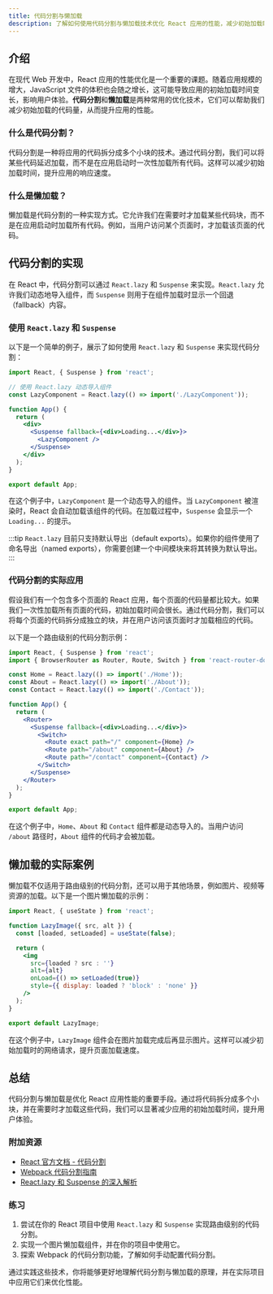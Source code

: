 ```yaml
---
title: 代码分割与懒加载
description: 了解如何使用代码分割与懒加载技术优化 React 应用的性能，减少初始加载时间并提升用户体验。
---
```


## 介绍

在现代 Web 开发中，React 应用的性能优化是一个重要的课题。随着应用规模的增大，JavaScript 文件的体积也会随之增长，这可能导致应用的初始加载时间变长，影响用户体验。**代码分割**和**懒加载**是两种常用的优化技术，它们可以帮助我们减少初始加载的代码量，从而提升应用的性能。

### 什么是代码分割？

代码分割是一种将应用的代码拆分成多个小块的技术。通过代码分割，我们可以将某些代码延迟加载，而不是在应用启动时一次性加载所有代码。这样可以减少初始加载时间，提升应用的响应速度。

### 什么是懒加载？

懒加载是代码分割的一种实现方式。它允许我们在需要时才加载某些代码块，而不是在应用启动时加载所有代码。例如，当用户访问某个页面时，才加载该页面的代码。

## 代码分割的实现

在 React 中，代码分割可以通过 `React.lazy` 和 `Suspense` 来实现。`React.lazy` 允许我们动态地导入组件，而 `Suspense` 则用于在组件加载时显示一个回退（fallback）内容。

### 使用 `React.lazy` 和 `Suspense`

以下是一个简单的例子，展示了如何使用 `React.lazy` 和 `Suspense` 来实现代码分割：

```jsx
import React, { Suspense } from 'react';

// 使用 React.lazy 动态导入组件
const LazyComponent = React.lazy(() => import('./LazyComponent'));

function App() {
  return (
    <div>
      <Suspense fallback={<div>Loading...</div>}>
        <LazyComponent />
      </Suspense>
    </div>
  );
}

export default App;
```

在这个例子中，`LazyComponent` 是一个动态导入的组件。当 `LazyComponent` 被渲染时，React 会自动加载该组件的代码。在加载过程中，`Suspense` 会显示一个 `Loading...` 的提示。

:::tip
`React.lazy` 目前只支持默认导出（default exports）。如果你的组件使用了命名导出（named exports），你需要创建一个中间模块来将其转换为默认导出。
:::

### 代码分割的实际应用

假设我们有一个包含多个页面的 React 应用，每个页面的代码量都比较大。如果我们一次性加载所有页面的代码，初始加载时间会很长。通过代码分割，我们可以将每个页面的代码拆分成独立的块，并在用户访问该页面时才加载相应的代码。

以下是一个路由级别的代码分割示例：

```jsx
import React, { Suspense } from 'react';
import { BrowserRouter as Router, Route, Switch } from 'react-router-dom';

const Home = React.lazy(() => import('./Home'));
const About = React.lazy(() => import('./About'));
const Contact = React.lazy(() => import('./Contact'));

function App() {
  return (
    <Router>
      <Suspense fallback={<div>Loading...</div>}>
        <Switch>
          <Route exact path="/" component={Home} />
          <Route path="/about" component={About} />
          <Route path="/contact" component={Contact} />
        </Switch>
      </Suspense>
    </Router>
  );
}

export default App;
```

在这个例子中，`Home`、`About` 和 `Contact` 组件都是动态导入的。当用户访问 `/about` 路径时，`About` 组件的代码才会被加载。

## 懒加载的实际案例

懒加载不仅适用于路由级别的代码分割，还可以用于其他场景，例如图片、视频等资源的加载。以下是一个图片懒加载的示例：

```jsx
import React, { useState } from 'react';

function LazyImage({ src, alt }) {
  const [loaded, setLoaded] = useState(false);

  return (
    <img
      src={loaded ? src : ''}
      alt={alt}
      onLoad={() => setLoaded(true)}
      style={{ display: loaded ? 'block' : 'none' }}
    />
  );
}

export default LazyImage;
```

在这个例子中，`LazyImage` 组件会在图片加载完成后再显示图片。这样可以减少初始加载时的网络请求，提升页面加载速度。

## 总结

代码分割与懒加载是优化 React 应用性能的重要手段。通过将代码拆分成多个小块，并在需要时才加载这些代码，我们可以显著减少应用的初始加载时间，提升用户体验。

### 附加资源

- [React 官方文档 - 代码分割](https://reactjs.org/docs/code-splitting.html)
- [Webpack 代码分割指南](https://webpack.js.org/guides/code-splitting/)
- [React.lazy 和 Suspense 的深入解析](https://reactjs.org/docs/react-api.html#reactlazy)

### 练习

1. 尝试在你的 React 项目中使用 `React.lazy` 和 `Suspense` 实现路由级别的代码分割。
2. 实现一个图片懒加载组件，并在你的项目中使用它。
3. 探索 Webpack 的代码分割功能，了解如何手动配置代码分割。

通过实践这些技术，你将能够更好地理解代码分割与懒加载的原理，并在实际项目中应用它们来优化性能。